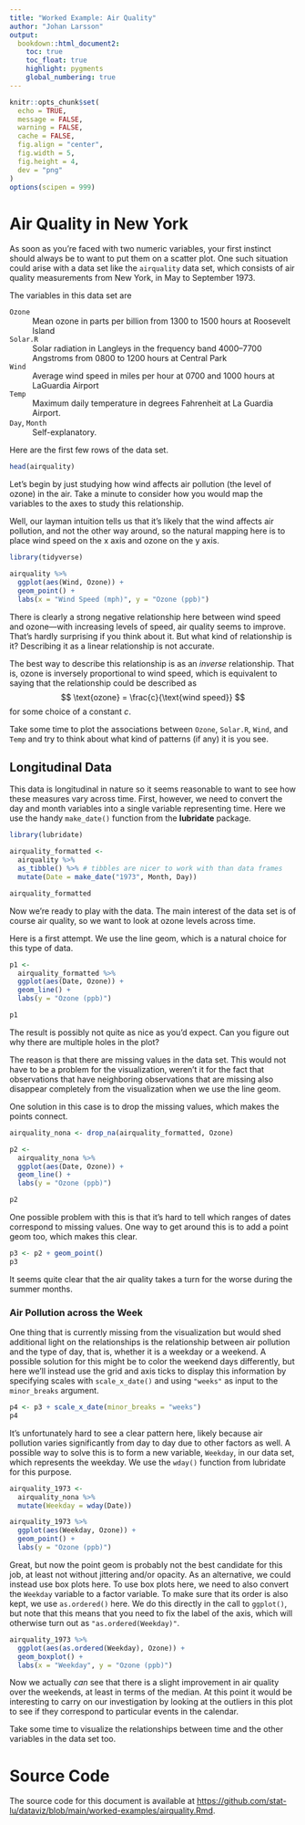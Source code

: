 ```yaml
---
title: "Worked Example: Air Quality"
author: "Johan Larsson"
output:
  bookdown::html_document2:
    toc: true
    toc_float: true
    highlight: pygments
    global_numbering: true
---
```


```r
knitr::opts_chunk$set(
  echo = TRUE,
  message = FALSE,
  warning = FALSE,
  cache = FALSE,
  fig.align = "center",
  fig.width = 5,
  fig.height = 4,
  dev = "png"
)
options(scipen = 999)
```

# Air Quality in New York

As soon as you're faced with two numeric variables, your first instinct should
always be to want to put them on a scatter plot. One such situation could arise
with a data set like the `airquality` data set, which consists of
air quality measurements from New York, in May to September 1973.

The variables in this data set are

`Ozone`
: Mean ozone in parts per billion from 1300 to 1500 hours at Roosevelt Island

`Solar.R`
: Solar radiation in Langleys in the frequency band 4000–7700 Angstroms from
  0800 to 1200 hours at Central Park

`Wind`
: Average wind speed in miles per hour at 0700 and 1000 hours at LaGuardia
  Airport

`Temp`
: Maximum daily temperature in degrees Fahrenheit at La Guardia Airport.

`Day`, `Month`
: Self-explanatory.

Here are the first few rows of the data set.

```r
head(airquality)
```

Let's begin by just studying how wind affects air pollution (the level of ozone)
in the air. Take a minute to consider how you would map the variables to the
axes to study this relationship.

Well, our layman intuition tells us that it's likely that the wind affects air
pollution, and not the other way around, so the natural mapping here is
to place wind speed on the x axis and ozone on the y axis.

```r
library(tidyverse)

airquality %>%
  ggplot(aes(Wind, Ozone)) +
  geom_point() +
  labs(x = "Wind Speed (mph)", y = "Ozone (ppb)")
```

There is clearly a strong negative relationship here between wind speed and
ozone---with increasing levels of speed, air quality seems to improve. That's
hardly surprising if you think about it. But what kind of relationship is it?
Describing it as a linear relationship is not accurate.

The best way to describe this relationship is as an *inverse* relationship. That
is, ozone is inversely proportional to wind speed, which is equivalent to
saying that the relationship could be described as
$$
\text{ozone} = \frac{c}{\text{wind speed}}
$$
for some choice of a constant $c$.

Take some time to plot the associations between `Ozone`, `Solar.R`, `Wind`,
and `Temp` and try to think about what kind of patterns (if any) it is you
see.

## Longitudinal Data

This data is longitudinal in nature so it seems reasonable to want to
see how these measures vary across time. First, however, we need to
convert the day and month variables into a single variable representing time.
Here we use the handy `make_date()` function from the **lubridate** package.

```r
library(lubridate)

airquality_formatted <-
  airquality %>%
  as_tibble() %>% # tibbles are nicer to work with than data frames
  mutate(Date = make_date("1973", Month, Day))

airquality_formatted
```

Now we're ready to play with the data. The main interest of the data set is
of course air quality, so we want to look at ozone levels across time.

Here is a first attempt. We use the line geom, which is a natural choice
for this type of data.

```r
p1 <-
  airquality_formatted %>%
  ggplot(aes(Date, Ozone)) +
  geom_line() +
  labs(y = "Ozone (ppb)")

p1
```

The result is possibly not quite as nice as you'd expect. Can you figure out
why there are multiple holes in the plot?

The reason is that there are missing values in the data set. This would not
have to be a problem for the visualization, weren't it for the fact that
observations that have neighboring observations that are missing also disappear
completely from the visualization when we use the line geom.

One solution in this case is to drop the missing values, which makes the
points connect.

```r
airquality_nona <- drop_na(airquality_formatted, Ozone)

p2 <-
  airquality_nona %>%
  ggplot(aes(Date, Ozone)) +
  geom_line() + 
  labs(y = "Ozone (ppb)")

p2
```

One possible problem with this is that it's hard to tell which ranges of dates
correspond to missing values. One way to get around this is to add a point
geom too, which makes this clear.

```r
p3 <- p2 + geom_point()
p3
```

It seems quite clear that the air quality takes a turn for the worse during the
summer months.

### Air Pollution across the Week

One thing that is currently missing from the visualization but would shed
additional light on the relationships is the relationship between air pollution
and the type of day, that is, whether it is a weekday or a weekend. A possible
solution for this might be to color the weekend days differently, but here
we'll instead use the grid and axis ticks to display this information by
specifying scales with `scale_x_date()` and using `"weeks"` as input to the
`minor_breaks` argument.

```r
p4 <- p3 + scale_x_date(minor_breaks = "weeks")
p4
```

It's unfortunately hard to see a clear pattern here, likely because
air pollution varies significantly from day to day due to other factors as well.
A possible way to solve this is to form a new variable, `Weekday`, in our
data set, which represents the weekday. We use the `wday()` function
from lubridate for this purpose.

```r
airquality_1973 <-
  airquality_nona %>%
  mutate(Weekday = wday(Date))

airquality_1973 %>%
  ggplot(aes(Weekday, Ozone)) +
  geom_point() + 
  labs(y = "Ozone (ppb)")
```

Great, but now the point geom is probably not the best candidate for this job,
at least not without jittering and/or opacity. As an alternative, we could
instead use box plots here. To use box plots here, we need to also convert the
`Weekday` variable to a factor variable. To make sure that its order is also
kept, we use `as.ordered()` here. We do this directly in the call to
`ggplot()`, but note that this means that you need to fix the label of the
axis, which will otherwise turn out as `"as.ordered(Weekday)"`.

```r
airquality_1973 %>%
  ggplot(aes(as.ordered(Weekday), Ozone)) +
  geom_boxplot() +
  labs(x = "Weekday", y = "Ozone (ppb)")
```

Now we actually *can* see that there is a slight improvement in air quality over
the weekends, at least in terms of the median. At this point it would be 
interesting to carry on our investigation by looking at the outliers in this
plot to see if they correspond to particular events in the calendar.

Take some time to visualize the relationships between time and the other
variables in the data set too.

# Source Code

The source code for this document is available at
<https://github.com/stat-lu/dataviz/blob/main/worked-examples/airquality.Rmd>.

